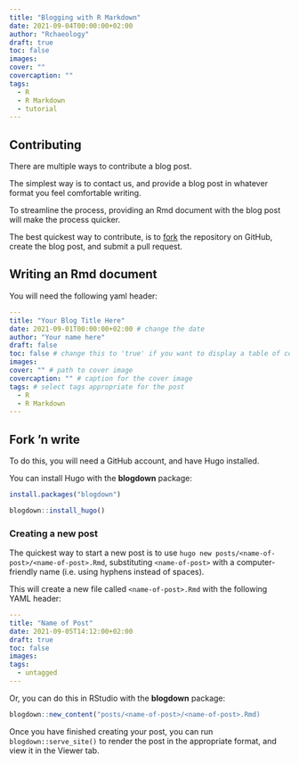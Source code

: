 ```yaml
---
title: "Blogging with R Markdown"
date: 2021-09-04T00:00:00+02:00
author: "Rchaeology"
draft: true
toc: false
images:
cover: ""
covercaption: ""
tags:
  - R
  - R Markdown
  - tutorial
---
```


## Contributing

There are multiple ways to contribute a blog post. 

The simplest way is to contact us, and provide a blog post in whatever format you
feel comfortable writing.

To streamline the process, providing an Rmd document with the blog post will 
make the process quicker.

The best quickest way to contribute, is to [fork](#fork) the repository on GitHub, create the blog
post, and submit a pull request.

## Writing an Rmd document

You will need the following yaml header:

```yaml
---
title: "Your Blog Title Here"
date: 2021-09-01T00:00:00+02:00 # change the date
author: "Your name here"
draft: false
toc: false # change this to 'true' if you want to display a table of contents
images:
cover: "" # path to cover image
covercaption: "" # caption for the cover image
tags: # select tags appropriate for the post
  - R
  - R Markdown
---
```

## Fork 'n write {#fork}

To do this, you will need a GitHub account, and have Hugo installed.

You can install Hugo with the **blogdown** package:

```r
install.packages("blogdown")

blogdown::install_hugo()
```

### Creating a new post

The quickest way to start a new post is to use `hugo new posts/<name-of-post>/<name-of-post>.Rmd`,
substituting `<name-of-post>` with a computer-friendly name (i.e. using hyphens instead
of spaces).

This will create a new file called `<name-of-post>.Rmd` with the following YAML
header:

```yaml
---
title: "Name of Post"
date: 2021-09-05T14:12:00+02:00
draft: true
toc: false
images:
tags:
  - untagged
---
```

Or, you can do this in RStudio with the **blogdown** package:

```r
blogdown::new_content("posts/<name-of-post>/<name-of-post>.Rmd)
```

Once you have finished creating your post, you can run `blogdown::serve_site()`
to render the post in the appropriate format, and view it in the Viewer tab.